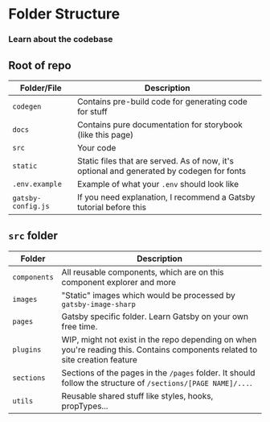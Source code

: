 
<Meta title='Documentation/2. Structure' />

# Folder Structure
### Learn about the codebase

<div style={{ margin: `2rem 0` }}/>

## Root of repo

| Folder/File | Description |
| --- | --- |
| `codegen` | Contains pre-build code for generating code for stuff |
| `docs` | Contains pure documentation for storybook (like this page) |
| `src` | Your code |
| `static` | Static files that are served. As of now, it's optional and generated by codegen for fonts |
| `.env.example` | Example of what your `.env` should look like |
| `gatsby-config.js` | If you need explanation, I recommend a Gatsby tutorial before this |

<div style={{ margin: `3rem 0` }}/>

## `src` folder

| Folder | Description |
| --- | --- |
| `components` | All reusable components, which are on this component explorer and more |
| `images` | "Static" images which would be processed by `gatsby-image-sharp` |
| `pages` | Gatsby specific folder. Learn Gatsby on your own free time. |
| `plugins` | WIP, might not exist in the repo depending on when you're reading this. Contains components related to site creation feature |
| `sections` | Sections of the pages in the `/pages` folder. It should follow the structure of `/sections/[PAGE NAME]/...`.  |
| `utils` | Reusable shared stuff like styles, hooks, propTypes... |